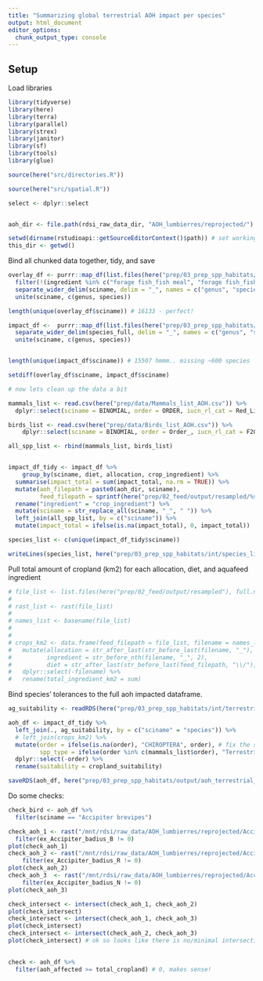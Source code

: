 ```yaml
---
title: "Summarizing global terrestrial AOH impact per species"
output: html_document
editor_options: 
  chunk_output_type: console
---
```


## Setup

Load libraries

```r

library(tidyverse)
library(here)
library(terra)
library(parallel)
library(strex)
library(janitor)
library(sf)
library(tools)
library(glue)

source(here("src/directories.R"))

source(here("src/spatial.R"))

select <- dplyr::select


aoh_dir <- file.path(rdsi_raw_data_dir, "AOH_lumbierres/reprojected/")

setwd(dirname(rstudioapi::getSourceEditorContext()$path)) # set working directory to where this script is located
this_dir <- getwd()
```

Bind all chunked data together, tidy, and save

```r

overlay_df <- purrr::map_df(list.files(here("prep/03_prep_spp_habitats/int/aoh_overlay_chunks_terrestrial/"), full.names = TRUE), readRDS) %>% 
  filter(!(ingredient %in% c("forage fish_fish meal", "forage fish_fish oil", "trimmings fish_fish meal, cut offs", "trimmings fish_fish oil, cut offs"))) %>% # filter out marine ingredients, as there should be no overlap.. this is just a mistake from the last run
  separate_wider_delim(sciname, delim = "_", names = c("genus", "species", "bird_type"), too_few = "align_start") %>%
  unite(sciname, c(genus, species))

length(unique(overlay_df$sciname)) # 16133 - perfect! 

impact_df <-  purrr::map_df(list.files(here("prep/03_prep_spp_habitats/int/aoh_impacts_terrestrial/"), full.names = TRUE), readRDS) %>%
  separate_wider_delim(species_full, delim = "_", names = c("genus", "species", "bird_type"), too_few = "align_start") %>%
  unite(sciname, c(genus, species))


length(unique(impact_df$sciname)) # 15507 hmmm.. missing ~600 species

setdiff(overlay_df$sciname, impact_df$sciname)

# now lets clean up the data a bit 

mammals_list <- read.csv(here("prep/data/Mammals_list_AOH.csv")) %>%
  dplyr::select(sciname = BINOMIAL, order = ORDER, iucn_rl_cat = Red_List_Category_2019)

birds_list <- read.csv(here("prep/data/Birds_list_AOH.csv")) %>%
    dplyr::select(sciname = BINOMIAL, order = Order_, iucn_rl_cat = F2019_Iucn_Red_List_Category)

all_spp_list <- rbind(mammals_list, birds_list)


impact_df_tidy <- impact_df %>%
    group_by(sciname, diet, allocation, crop_ingredient) %>%
  summarise(impact_total = sum(impact_total, na.rm = TRUE)) %>%
  mutate(aoh_filepath = paste0(aoh_dir, sciname), 
         feed_filepath = sprintf(here("prep/02_feed/output/resampled/%s/%s_%s_A.tif"), diet, crop_ingredient, allocation)) %>%
  rename("ingredient" = "crop_ingredient") %>%
  mutate(sciname = str_replace_all(sciname, "_", " ")) %>%
  left_join(all_spp_list, by = c("sciname")) %>%
  mutate(impact_total = ifelse(is.na(impact_total), 0, impact_total))

species_list <- c(unique(impact_df_tidy$sciname))

writeLines(species_list, here("prep/03_prep_spp_habitats/int/species_list.txt"))

```




Pull total amount of cropland (km2) for each allocation, diet, and aquafeed ingredient

```r
# file_list <- list.files(here("prep/02_feed/output/resampled"), full.names = TRUE, recursive = TRUE, pattern = "_A") # 36 - good
# 
# rast_list <- rast(file_list)
# 
# names_list <- basename(file_list)
# 
# 
# crops_km2 <- data.frame(feed_filepath = file_list, filename = names_list, total_cropland = global(rast_list, "sum", na.rm = TRUE)) %>%
#   mutate(allocation = str_after_last(str_before_last(filename, "_"), "_"),
#          ingredient = str_before_nth(filename, "_", 2),
#          diet = str_after_last(str_before_last(feed_filepath, "\\/"), "\\/")) %>%
#   dplyr::select(-filename) %>%
#   rename(total_ingredient_km2 = sum)


```


Bind species' tolerances to the full aoh impacted dataframe. 

```r
ag_suitability <- readRDS(here("prep/03_prep_spp_habitats/int/terrestrial_spp_habitat_suitability.rds"))

aoh_df <- impact_df_tidy %>%
  left_join(., ag_suitability, by = c("sciname" = "species")) %>%
  # left_join(crops_km2) %>%
  mutate(order = ifelse(is.na(order), "CHIROPTERA", order), # fix the spp with missing order
         spp_type = ifelse(order %in% c(mammals_list$order), "Terrestrial mammal", "Bird")) %>% # identifier for class type
  dplyr::select(-order) %>%
  rename(suitability = cropland_suitability)

saveRDS(aoh_df, here("prep/03_prep_spp_habitats/output/aoh_terrestrial_mammals_birds_impact.rds")) # save rds to save space

```

  
Do some checks: 

```r
check_bird <- aoh_df %>%
  filter(sciname == "Accipiter brevipes")

check_aoh_1 <- rast("/mnt/rdsi/raw_data/AOH_lumbierres/reprojected/Accipiter_badius_B.tif") %>%
  filter(ex_Accipiter_badius_B != 0)
plot(check_aoh_1)
check_aoh_2 <- rast("/mnt/rdsi/raw_data/AOH_lumbierres/reprojected/Accipiter_badius_R.tif") %>%
    filter(ex_Accipiter_badius_R != 0)
plot(check_aoh_2)
check_aoh_3  <- rast("/mnt/rdsi/raw_data/AOH_lumbierres/reprojected/Accipiter_badius_N.tif") %>%
    filter(ex_Accipiter_badius_N != 0)
plot(check_aoh_3)

check_intersect <- intersect(check_aoh_1, check_aoh_2)
plot(check_intersect)
check_intersect <- intersect(check_aoh_1, check_aoh_3)
plot(check_intersect)
check_intersect <- intersect(check_aoh_2, check_aoh_3)
plot(check_intersect) # ok so looks like there is no/minimal intersection... additionally, the paper indicates that they can be combined and are separate, non-overlapping habitats. So probably no double counting occurring thankfully. 

  
check <- aoh_df %>%
  filter(aoh_affected >= total_cropland) # 0, makes sense! 
```

  